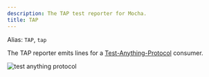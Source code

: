 ```yaml
---
description: The TAP test reporter for Mocha.
title: TAP
---
```


Alias: `TAP`, `tap`

The TAP reporter emits lines for a [Test-Anything-Protocol](https://en.wikipedia.org/wiki/Test_Anything_Protocol) consumer.

![test anything protocol](./reporter-tap.png)
